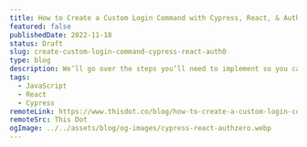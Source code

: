 ---
title: How to Create a Custom Login Command with Cypress, React, & Auth0
featured: false
publishedDate: 2022-11-18
status: Draft
slug: create-custom-login-command-cypress-react-auth0
type: blog
description: We’ll go over the steps you’ll need to implement so you can have a custom Cypress command to log in a user and let your front end code continue to work safely!
tags:
  - JavaScript
  - React
  - Cypress
remoteLink: https://www.thisdot.co/blog/how-to-create-a-custom-login-command-with-cypress-react-and-auth0
remoteSrc: This Dot
ogImage: ../../assets/blog/og-images/cypress-react-authzero.webp
---
